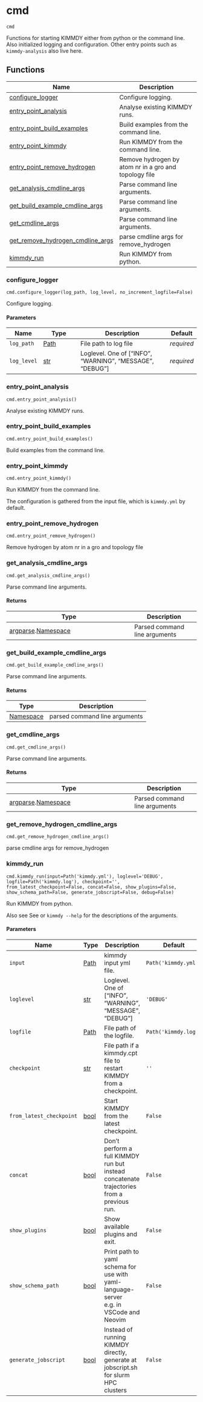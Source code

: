 # cmd { #kimmdy.cmd }

`cmd`

Functions for starting KIMMDY either from python or the command line.
Also initialized logging and configuration.
Other entry points such as `kimmdy-analysis` also live here.

## Functions

| Name | Description |
| --- | --- |
| [configure_logger](#kimmdy.cmd.configure_logger) | Configure logging. |
| [entry_point_analysis](#kimmdy.cmd.entry_point_analysis) | Analyse existing KIMMDY runs. |
| [entry_point_build_examples](#kimmdy.cmd.entry_point_build_examples) | Build examples from the command line. |
| [entry_point_kimmdy](#kimmdy.cmd.entry_point_kimmdy) | Run KIMMDY from the command line. |
| [entry_point_remove_hydrogen](#kimmdy.cmd.entry_point_remove_hydrogen) | Remove hydrogen by atom nr in a gro and topology file |
| [get_analysis_cmdline_args](#kimmdy.cmd.get_analysis_cmdline_args) | Parse command line arguments. |
| [get_build_example_cmdline_args](#kimmdy.cmd.get_build_example_cmdline_args) | Parse command line arguments. |
| [get_cmdline_args](#kimmdy.cmd.get_cmdline_args) | Parse command line arguments. |
| [get_remove_hydrogen_cmdline_args](#kimmdy.cmd.get_remove_hydrogen_cmdline_args) | parse cmdline args for remove_hydrogen |
| [kimmdy_run](#kimmdy.cmd.kimmdy_run) | Run KIMMDY from python. |

### configure_logger { #kimmdy.cmd.configure_logger }

`cmd.configure_logger(log_path, log_level, no_increment_logfile=False)`

Configure logging.

#### Parameters

| Name        | Type                   | Description                                              | Default    |
|-------------|------------------------|----------------------------------------------------------|------------|
| `log_path`  | [Path](`pathlib.Path`) | File path to log file                                    | _required_ |
| `log_level` | [str](`str`)           | Loglevel. One of ["INFO", "WARNING", "MESSAGE", "DEBUG"] | _required_ |

### entry_point_analysis { #kimmdy.cmd.entry_point_analysis }

`cmd.entry_point_analysis()`

Analyse existing KIMMDY runs.

### entry_point_build_examples { #kimmdy.cmd.entry_point_build_examples }

`cmd.entry_point_build_examples()`

Build examples from the command line.

### entry_point_kimmdy { #kimmdy.cmd.entry_point_kimmdy }

`cmd.entry_point_kimmdy()`

Run KIMMDY from the command line.

The configuration is gathered from the input file,
which is `kimmdy.yml` by default.

### entry_point_remove_hydrogen { #kimmdy.cmd.entry_point_remove_hydrogen }

`cmd.entry_point_remove_hydrogen()`

Remove hydrogen by atom nr in a gro and topology file

### get_analysis_cmdline_args { #kimmdy.cmd.get_analysis_cmdline_args }

`cmd.get_analysis_cmdline_args()`

Parse command line arguments.

#### Returns

| Type                                                     | Description                   |
|----------------------------------------------------------|-------------------------------|
| [argparse](`argparse`).[Namespace](`argparse.Namespace`) | Parsed command line arguments |

### get_build_example_cmdline_args { #kimmdy.cmd.get_build_example_cmdline_args }

`cmd.get_build_example_cmdline_args()`

Parse command line arguments.

#### Returns

| Type                     | Description                   |
|--------------------------|-------------------------------|
| [Namespace](`Namespace`) | parsed command line arguments |

### get_cmdline_args { #kimmdy.cmd.get_cmdline_args }

`cmd.get_cmdline_args()`

Parse command line arguments.

#### Returns

| Type                                                     | Description                   |
|----------------------------------------------------------|-------------------------------|
| [argparse](`argparse`).[Namespace](`argparse.Namespace`) | Parsed command line arguments |

### get_remove_hydrogen_cmdline_args { #kimmdy.cmd.get_remove_hydrogen_cmdline_args }

`cmd.get_remove_hydrogen_cmdline_args()`

parse cmdline args for remove_hydrogen

### kimmdy_run { #kimmdy.cmd.kimmdy_run }

`cmd.kimmdy_run(input=Path('kimmdy.yml'), loglevel='DEBUG', logfile=Path('kimmdy.log'), checkpoint='', from_latest_checkpoint=False, concat=False, show_plugins=False, show_schema_path=False, generate_jobscript=False, debug=False)`

Run KIMMDY from python.

Also see See [](`~kimmdy.cmd.get_cmdline_args`) or `kimmdy --help` for the descriptions of the arguments.

#### Parameters

| Name                     | Type                   | Description                                                                               | Default              |
|--------------------------|------------------------|-------------------------------------------------------------------------------------------|----------------------|
| `input`                  | [Path](`pathlib.Path`) | kimmdy input yml file.                                                                    | `Path('kimmdy.yml')` |
| `loglevel`               | [str](`str`)           | Loglevel. One of ["INFO", "WARNING", "MESSAGE", "DEBUG"]                                  | `'DEBUG'`            |
| `logfile`                | [Path](`pathlib.Path`) | File path of the logfile.                                                                 | `Path('kimmdy.log')` |
| `checkpoint`             | [str](`str`)           | File path if a kimmdy.cpt file to restart KIMMDY from a checkpoint.                       | `''`                 |
| `from_latest_checkpoint` | [bool](`bool`)         | Start KIMMDY from the latest checkpoint.                                                  | `False`              |
| `concat`                 | [bool](`bool`)         | Don't perform a full KIMMDY run but instead concatenate trajectories from a previous run. | `False`              |
| `show_plugins`           | [bool](`bool`)         | Show available plugins and exit.                                                          | `False`              |
| `show_schema_path`       | [bool](`bool`)         | Print path to yaml schema for use with yaml-language-server e.g. in VSCode and Neovim     | `False`              |
| `generate_jobscript`     | [bool](`bool`)         | Instead of running KIMMDY directly, generate at jobscript.sh for slurm HPC clusters       | `False`              |